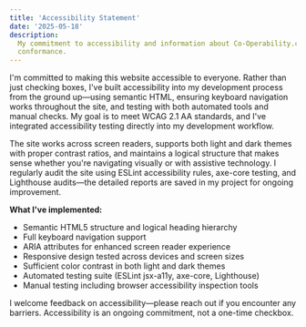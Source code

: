 ```yaml
---
title: 'Accessibility Statement'
date: '2025-05-18'
description:
  My commitment to accessibility and information about Co-Operability.com's
  conformance.
---
```

I'm committed to making this website accessible to everyone. Rather than just
checking boxes, I've built accessibility into my development process from the
ground up—using semantic HTML, ensuring keyboard navigation works throughout the
site, and testing with both automated tools and manual checks. My goal is to
meet WCAG 2.1 AA standards, and I've integrated accessibility testing directly
into my development workflow.

The site works across screen readers, supports both light and dark themes with
proper contrast ratios, and maintains a logical structure that makes sense
whether you're navigating visually or with assistive technology. I regularly
audit the site using ESLint accessibility rules, axe-core testing, and
Lighthouse audits—the detailed reports are saved in my project for ongoing
improvement.

**What I've implemented:**

- Semantic HTML5 structure and logical heading hierarchy
- Full keyboard navigation support
- ARIA attributes for enhanced screen reader experience
- Responsive design tested across devices and screen sizes
- Sufficient color contrast in both light and dark themes
- Automated testing suite (ESLint jsx-a11y, axe-core, Lighthouse)
- Manual testing including browser accessibility inspection tools

I welcome feedback on accessibility—please reach out if you encounter any
barriers. Accessibility is an ongoing commitment, not a one-time checkbox.
